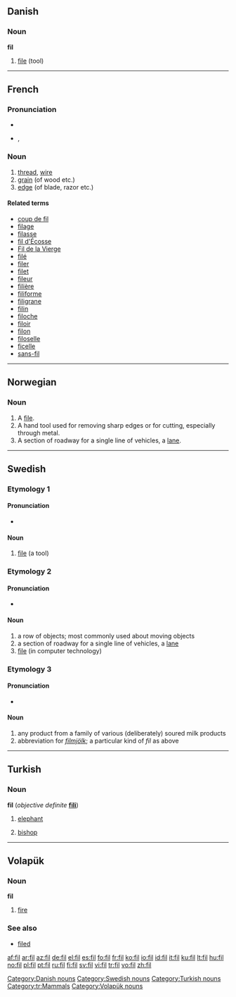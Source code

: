 {{wikipedia|dab=fil}}
{{also|Fil-}}
==Danish==

===Noun===
'''fil'''

# [[file]] (tool)

[[Category:Danish nouns]]

----

==French==

===Pronunciation===
* {{audio|Fr-fil.ogg|audio}}
* {{IPA|/fil/|lang=fr}}, {{SAMPA|/fil/}}

===Noun===
{{fr-noun|m}}

# [[thread]], [[wire]]
# [[grain]] (of wood etc.)
# [[edge]] (of blade, razor etc.)

====Related terms====
* [[coup de fil]]
* [[filage]]
* [[filasse]]
* [[fil d'Écosse]]
* [[Fil de la Vierge]]
* [[filé]]
* [[filer]]
* [[filet]]
* [[fileur]]
* [[filière]]
* [[filiforme]]
* [[filigrane]]
* [[filin]]
* [[filoche]]
* [[filoir]]
* [[filon]]
* [[filoselle]]
* [[ficelle]]
* [[sans-fil]]

----

==Norwegian==

===Noun===
{{no-noun-c|fil}}

# A [[file]].
# A hand tool used for removing sharp edges or for cutting, especially through metal.
# A section of roadway for a single line of vehicles, a [[lane]].

----

==Swedish==

===Etymology 1===
{{rfe|lang=sv}}

====Pronunciation====
* {{audio|Sv-fil.ogg|audio}}

====Noun====
{{infl|sv|noun|g=c}}
{{sv-noun-reg-ar}}

# [[file ]] (a tool)

===Etymology 2===
{{rfe|lang=sv}}

====Pronunciation====
* {{audio|Sv-fil.ogg|audio}}

====Noun====
{{sv-noun-reg-r-c|2=file}}
{{infl|sv|noun|g=c}}

# a row of objects; most commonly used about moving objects
# a section of roadway for a single line of vehicles, a [[lane]]
# [[file]] (in computer technology)

===Etymology 3===
{{rfe|lang=sv}}

====Pronunciation====
* {{audio|Sv-fil.ogg|audio}}

====Noun====
{{sv-noun-unc-irreg-c|2=filen}}
{{infl|sv|noun|g=c|uncountable}}

# any product from a family of various (deliberately) soured milk products
# abbreviation for ''[[filmjölk]]''; a particular kind of ''fil'' as above

[[Category:Swedish nouns]]

----

==Turkish==

===Noun===
'''fil''' (''objective definite'' '''[[fili]]''')

# [[elephant]]
# {{chess|lang=tr}} [[bishop]]

[[Category:Turkish nouns]]
[[Category:tr:Mammals]]

----

==Volapük==
{{vo-noun|fil}}

===Noun===
'''fil'''

# [[fire]]

===See also===
* [[filed]]

[[Category:Volapük nouns]]

[[af:fil]]
[[ar:fil]]
[[az:fil]]
[[de:fil]]
[[el:fil]]
[[es:fil]]
[[fo:fil]]
[[fr:fil]]
[[ko:fil]]
[[io:fil]]
[[id:fil]]
[[it:fil]]
[[ku:fil]]
[[lt:fil]]
[[hu:fil]]
[[no:fil]]
[[pl:fil]]
[[pt:fil]]
[[ru:fil]]
[[fi:fil]]
[[sv:fil]]
[[vi:fil]]
[[tr:fil]]
[[vo:fil]]
[[zh:fil]]